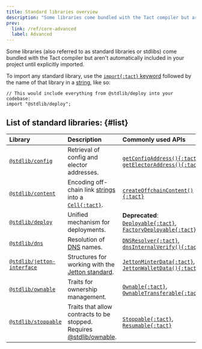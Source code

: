 ```yaml
---
title: Standard libraries overview
description: "Some libraries come bundled with the Tact compiler but aren't automatically included in your project until explicitly imported."
prev:
  link: /ref/core-advanced
  label: Advanced
---
```


Some libraries (also referred to as standard libraries or stdlibs) come bundled with the Tact compiler but aren't automatically included in your project until explicitly imported.

To import any standard library, use the [`import{:tact}` keyword](/book/import) followed by the name of that library in a [string][p], like so:

```tact
// This would include everything from @stdlib/deploy into your codebase:
import "@stdlib/deploy";
```

## List of standard libraries: {#list}

Library                  | Description                                                      | Commonly used APIs
:----------------------- | :--------------------------------------------------------------- | :-----------------
[`@stdlib/config`][1]    | Retrieval of config and elector addresses.                       | [`getConfigAddress(){:tact}`][gca], [`getElectorAddress(){:tact}`][gea]
[`@stdlib/content`][2]   | Encoding off-chain link [strings][p] into a [`Cell{:tact}`][cell]. | [`createOffchainContent(){:tact}`][coff]
[`@stdlib/deploy`][3]    | Unified mechanism for deployments.                               | **Deprecated**: [`Deployable{:tact}`][dep], [`FactoryDeployable{:tact}`][fcd]
[`@stdlib/dns`][4]       | Resolution of [DNS][dns] names.                                  | [`DNSResolver{:tact}`][dnsr], [`dnsInternalVerify(){:tact}`][dnsi]
[`@stdlib/jetton-interface`][7]    | Structures for working with the [Jetton standard][jt].           | [`JettonMinterData{:tact}`][jmd], [`JettonWalletData(){:tact}`][jwd]
[`@stdlib/ownable`][5]   | Traits for ownership management.                                 | [`Ownable{:tact}`][own], [`OwnableTransferable{:tact}`][ownt]
[`@stdlib/stoppable`][6] | Traits that allow contracts to be stopped. Requires [@stdlib/ownable][5]. | [`Stoppable{:tact}`][stp], [`Resumable{:tact}`][res]

[1]: /ref/stdlib-config
[gca]: /ref/stdlib-config#getconfigaddress
[gea]: /ref/stdlib-config#getelectoraddress

[2]: /ref/stdlib-content
[coff]: /ref/stdlib-content#createoffchaincontent

[3]: /ref/stdlib-deploy
[dep]: /ref/stdlib-deploy#deployable
[fcd]: /ref/stdlib-deploy#factorydeployable

[4]: /ref/stdlib-dns
[dnsr]: /ref/stdlib-dns#dnsresolver
[dnsi]: /ref/stdlib-dns#dnsinternalverify

[5]: /ref/stdlib-ownable
[own]: /ref/stdlib-ownable#ownable
[ownt]: /ref/stdlib-ownable#ownabletransferable

[6]: /ref/stdlib-stoppable
[stp]: /ref/stdlib-stoppable#stoppable
[res]: /ref/stdlib-stoppable#resumable

[7]: /ref/stdlib-jetton-interface
[jt]: /cookbook/jettons
[jmd]: /ref/stdlib-jetton-interface#jettonminterdata
[jwd]: /ref/stdlib-jetton-interface#jettonwalletdata

[p]: /book/types#primitive-types
[cell]: /book/cells#cells
[dns]: https://docs.ton.org/participate/web3/dns
